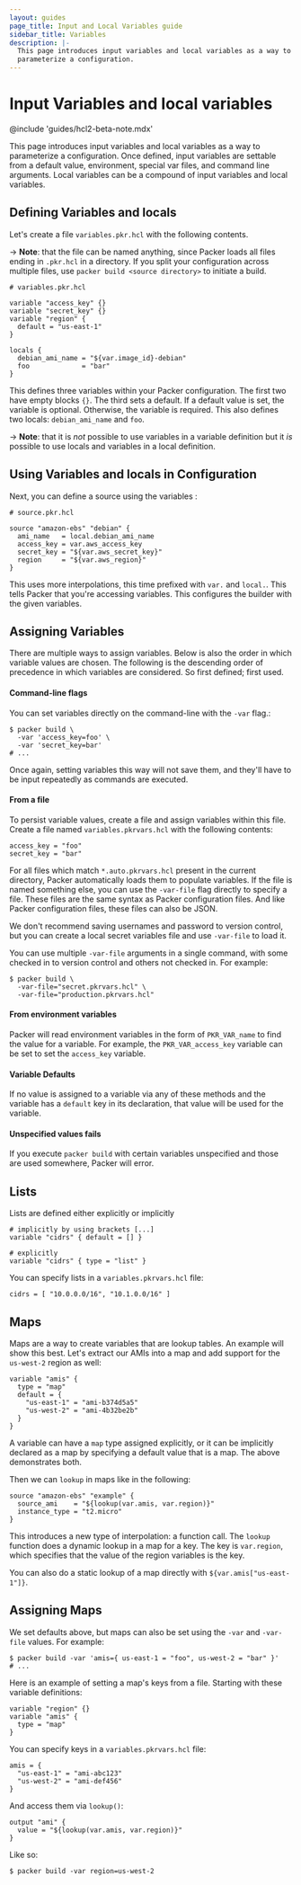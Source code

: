 ```yaml
---
layout: guides
page_title: Input and Local Variables guide
sidebar_title: Variables
description: |-
  This page introduces input variables and local variables as a way to
  parameterize a configuration.
---
```


# Input Variables and local variables

@include 'guides/hcl2-beta-note.mdx'

This page introduces input variables and local variables as a way to
parameterize a configuration. Once defined, input variables are settable from a
default value, environment, special var files, and command line arguments.
Local variables can be a compound of input variables and local variables.

## Defining Variables and locals

Let's create a file `variables.pkr.hcl` with the following contents.

-> **Note**: that the file can be named anything, since Packer loads all
files ending in `.pkr.hcl` in a directory. If you split your configuration
across multiple files, use `packer build <source directory>` to initiate
a build.

```hcl
# variables.pkr.hcl

variable "access_key" {}
variable "secret_key" {}
variable "region" {
  default = "us-east-1"
}

locals {
  debian_ami_name = "${var.image_id}-debian"
  foo             = "bar"
}
```

This defines three variables within your Packer configuration. The first
two have empty blocks `{}`. The third sets a default. If a default value is
set, the variable is optional. Otherwise, the variable is required.
This also defines two locals: `debian_ami_name` and `foo`.

-> **Note**: that it is _not_ possible to use variables in a variable definition
but it _is_ possible to use locals and variables in a local definition.

## Using Variables and locals in Configuration

Next, you can define a source using the variables :

```hcl
# source.pkr.hcl

source "amazon-ebs" "debian" {
  ami_name   = local.debian_ami_name
  access_key = var.aws_access_key
  secret_key = "${var.aws_secret_key}"
  region     = "${var.aws_region}"
}
```

This uses more interpolations, this time prefixed with `var.` and `local.`.
This tells Packer that you're accessing variables. This configures the builder
with the given variables.

## Assigning Variables

There are multiple ways to assign variables. Below is also the order
in which variable values are chosen. The following is the descending order
of precedence in which variables are considered. So first defined; first used.

#### Command-line flags

You can set variables directly on the command-line with the
`-var` flag.:

```shell
$ packer build \
  -var 'access_key=foo' \
  -var 'secret_key=bar'
# ...
```

Once again, setting variables this way will not save them, and they'll
have to be input repeatedly as commands are executed.

#### From a file

To persist variable values, create a file and assign variables within
this file. Create a file named `variables.pkrvars.hcl` with the following
contents:

```hcl
access_key = "foo"
secret_key = "bar"
```

For all files which match `*.auto.pkrvars.hcl` present in the current
directory, Packer automatically loads them to populate variables. If the file
is named something else, you can use the `-var-file` flag directly to specify a
file. These files are the same syntax as Packer configuration files. And like
Packer configuration files, these files can also be JSON.

We don't recommend saving usernames and password to version control, but you
can create a local secret variables file and use `-var-file` to load it.

You can use multiple `-var-file` arguments in a single command, with some
checked in to version control and others not checked in. For example:

```shell
$ packer build \
  -var-file="secret.pkrvars.hcl" \
  -var-file="production.pkrvars.hcl"
```

#### From environment variables

Packer will read environment variables in the form of `PKR_VAR_name` to find
the value for a variable. For example, the `PKR_VAR_access_key` variable can be
set to set the `access_key` variable.

#### Variable Defaults

If no value is assigned to a variable via any of these methods and the
variable has a `default` key in its declaration, that value will be used
for the variable.

#### Unspecified values fails

If you execute `packer build` with certain variables unspecified and those are
used somewhere, Packer will error.

## Lists

Lists are defined either explicitly or implicitly

```hcl
# implicitly by using brackets [...]
variable "cidrs" { default = [] }

# explicitly
variable "cidrs" { type = "list" }
```

You can specify lists in a `variables.pkrvars.hcl` file:

```hcl
cidrs = [ "10.0.0.0/16", "10.1.0.0/16" ]
```

## Maps

Maps are a way to create variables that are lookup tables. An example
will show this best. Let's extract our AMIs into a map and add
support for the `us-west-2` region as well:

```hcl
variable "amis" {
  type = "map"
  default = {
    "us-east-1" = "ami-b374d5a5"
    "us-west-2" = "ami-4b32be2b"
  }
}
```

A variable can have a `map` type assigned explicitly, or it can be implicitly
declared as a map by specifying a default value that is a map. The above
demonstrates both.

Then we can `lookup` in maps like in the following:

```hcl
source "amazon-ebs" "example" {
  source_ami    = "${lookup(var.amis, var.region)}"
  instance_type = "t2.micro"
}
```

This introduces a new type of interpolation: a function call. The
`lookup` function does a dynamic lookup in a map for a key. The
key is `var.region`, which specifies that the value of the region
variables is the key.

You can also do a static lookup of a map directly with
`${var.amis["us-east-1"]}`.

## Assigning Maps

We set defaults above, but maps can also be set using the `-var` and
`-var-file` values. For example:

```shell
$ packer build -var 'amis={ us-east-1 = "foo", us-west-2 = "bar" }'
# ...
```

Here is an example of setting a map's keys from a file. Starting with these
variable definitions:

```hcl
variable "region" {}
variable "amis" {
  type = "map"
}
```

You can specify keys in a `variables.pkrvars.hcl` file:

```hcl
amis = {
  "us-east-1" = "ami-abc123"
  "us-west-2" = "ami-def456"
}
```

And access them via `lookup()`:

```hcl
output "ami" {
  value = "${lookup(var.amis, var.region)}"
}
```

Like so:

```shell
$ packer build -var region=us-west-2
```
